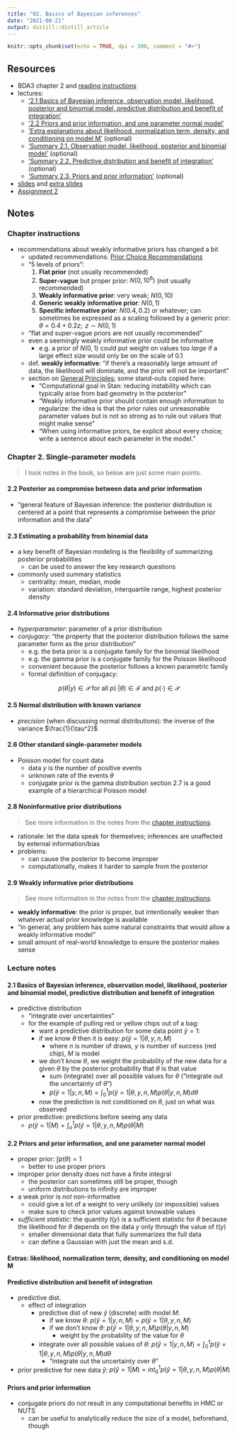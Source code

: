 ```yaml
---
title: "02. Baiscs of Bayesian inferences"
date: "2021-08-21"
output: distill::distill_article
---
```


```r
knitr::opts_chunk$set(echo = TRUE, dpi = 300, comment = "#>")
```

## Resources

- BDA3 chapter 2 and [reading instructions](../reading-instructions/BDA3_ch02_reading-instructions.pdf)
- lectures:
  - ['2.1 Basics of Bayesian inference, observation model, likelihood, posterior and binomial model, predictive distribution and benefit of integration'](https://aalto.cloud.panopto.eu/Panopto/Pages/Viewer.aspx?id=9c271082-5a8c-4b66-b6c2-aacc00fc683f)
  - ['2.2 Priors and prior information, and one parameter normal model'](https://aalto.cloud.panopto.eu/Panopto/Pages/Viewer.aspx?id=70655a8a-0eb4-4ddd-9f52-aacc00fc67a2)
  - ['Extra explanations about likelihood, normalization term, density, and conditioning on model M'](https://aalto.cloud.panopto.eu/Panopto/Pages/Viewer.aspx?id=158d119d-8673-4120-8669-ac3900c13304) (optional)
  - ['Summary 2.1. Observation model, likelihood, posterior and binomial model'](https://aalto.cloud.panopto.eu/Panopto/Pages/Viewer.aspx?id=7a297f7d-bb7b-4dd0-9913-a9f500ec822d) (optional)
  - ['Summary 2.2. Predictive distribution and benefit of integration'](https://aalto.cloud.panopto.eu/Panopto/Pages/Viewer.aspx?id=75b9f18f-e379-4557-a5fa-a9f500f11b40) (optional)
  - ['Summary 2.3. Priors and prior information'](https://aalto.cloud.panopto.eu/Panopto/Pages/Viewer.aspx?id=099659a5-f707-473d-8b03-a9f500f39eb5) (optional)
- [slides](../slides/slides_ch2.pdf) and [extra slides](../slides/slides_ch2_extra1.pdf)
- [Assignment 2](../assignments/assignment2.pdf)

## Notes

### Chapter instructions

- recommendations about weakly informative priors has changed a bit
  - updated recommendations: [Prior Choice Recommendations](https://github.com/ stan-dev/stan/wiki/Prior-Choice-Recommendations)
  - "5 levels of priors":
    1. **Flat prior** (not usually recommended)
    2. **Super-vague** but proper prior: $N(0, 10^6)$ (not usually recommended)
    3. **Weakly informative prior**: very weak; $N(0, 10)$
    4. **Generic weakly informative prior**: $N(0, 1)$
    5. **Specific informative prior**: $N(0.4, 0.2)$ or whatever; can sometimes be expressed as a scaling followed by a generic prior: $\theta = 0.4 + 0.2z; \text{ } z \sim N(0, 1)$
  - "flat and super-vague priors are not usually recommended"
  - even a seemingly weakly informative prior could be informative
    - e.g. a prior of $N(0, 1)$ could put weight on values too *large* if a large effect size would only be on the scale of 0.1
  - def. **weakly informative**: "if there's a reasonably large amount of data, the likelihood will dominate, and the prior will not be important"
  - section on [General Principles](https://github.com/stan-dev/stan/wiki/Prior-Choice-Recommendations#general-principles); some stand-outs copied here:
    - "Computational goal in Stan: reducing instability which can typically arise from bad geometry in the posterior"
    - "Weakly informative prior should contain enough information to regularize: the idea is that the prior rules out unreasonable parameter values but is not so strong as to rule out values that might make sense"
    - "When using informative priors, be explicit about every choice; write a sentence about each parameter in the model."

### Chapter 2. Single-parameter models

> I took notes in the book, so below are just some main points.

#### 2.2 Posterior as compromise between data and prior information

- "general feature of Bayesian inference: the posterior distribution is centered at a point that represents a compromise between the prior information and the data"

#### 2.3 Estimating a probability from binomial data

- a key benefit of Bayesian modeling is the flexibility of summarizing posterior probabilities
  - can be used to answer the key research questions
- commonly used summary statistics
  - centrality: mean, median, mode
  - variation: standard deviation, interquartile range, highest posterior density

#### 2.4 Informative prior distributions

- *hyperparameter*: parameter of a prior distribution
- *conjugacy*: "the property that the posterior distribution follows the same parameter form as the prior distribution"
  - e.g. the beta prior is a conjugate family for the binomial likelihood
  - e.g. the gamma prior is a conjugate family for the Poisson likelihood
  - convenient because the posterior follows a known parametric family
  - formal definition of conjugacy:

$$
p(\theta | y) \in \mathcal{P} \text{ for all } p(\cdot | \theta) \in \mathcal{F} \text{ and } p(\cdot) \in \mathcal{P}
$$

#### 2.5 Normal distribution with known variance

- *precision* (when discussing normal distributions): the inverse of the variance $\frac{1}{\tau^2}$

#### 2.6 Other standard single-parameter models

- Poisson model for count data
  - data $y$ is the number of positive events
  - unknown rate of the events $\theta$
  - conjugate prior is the gamma distribution
  section 2.7 is a good example of a hierarchical Poisson model

#### 2.8 Noninformative prior distributions

> See more information in the notes from the [chapter instructions](#chapter-instructions).

- rationale: let the data speak for themselves; inferences are unaffected by external information/bias
- problems:
  - can cause the posterior to become improper
  - computationally, makes it harder to sample from the posterior

#### 2.9 Weakly informative prior distributions

> See more information in the notes from the [chapter instructions](#chapter-instructions).

- **weakly informative**: the prior is proper, but intentionally weaker than whatever actual prior knowledge is available
- "in general, any problem has some natural constraints that would allow a weakly informative model"
- small amount of real-world knowledge to ensure the posterior makes sense

### Lecture notes

#### 2.1 Basics of Bayesian inference, observation model, likelihood, posterior and binomial model, predictive distribution and benefit of integration

- predictive distribution
  - "integrate over uncertainties"
  - for the example of pulling red or yellow chips out of a bag:
    - want a predictive distribution for some data point $\tilde{y} = 1$:
    - if we know $\theta$ then it is easy: $p(\tilde{y} = 1 | \theta, y, n, M)$
      - where $n$ is number of draws, $y$ is number of success (red chip), $M$ is model
    - we don't know $\theta$, we weight the probability of the new data for a given $\theta$ by the posterior probability that $\theta$ is that value
      - sum (integrate) over all possible values for $\theta$ ("integrate out the uncertainty of $\theta$")
      - $p(\tilde{y}=1|y, n, M) = \int_0^1 p(\tilde{y} = 1 | \theta, y, n, M) p(\theta | y, n, M) d\theta$
    - now the prediction is not conditioned on $\theta$, just on what was observed
- prior predictive: predictions before seeing any data
  - $p(\tilde{y}=1|M) = \int_o^1 p(\tilde{y}=1 | \theta, y, n, M) p(\theta|M)$

#### 2.2 Priors and prior information, and one parameter normal model

- proper prior: $\int p(\theta) = 1$
  - better to use proper priors
- improper prior density does not have a finite integral
  - the posterior can sometimes still be proper, though
  - uniform distributions to infinity are improper
- a weak prior is *not* non-informative
  - could give a lot of a weight to very unlikely (or impossible) values
  - make sure to check prior values against knowable values
- *sufficient statistic*: the quantity $t(y)$ is a sufficient statistic for $\theta$ because the likelihood for $\theta$ depends on the data $y$ only through the value of $t(y)$
  - smaller dimensional data that fully summarizes the full data
  - can define a Gaussian with just the mean and s.d.

#### Extras: likelihood, normalization term, density, and conditioning on model M

#### Predictive distribution and benefit of integration

- predictive dist.
  - effect of integration
    - predictive dist of new $\hat{y}$ (discrete) with model $M$:
      - if we know $\theta$: $p(\hat{y} = 1| y, n, M) = p(\hat{y} = 1 | \theta, y, n, M)$
      - if we don't know $\theta$: $p(\hat{y} = 1 | \theta, y, n, M) p(\theta| y, n, M)$
        - weight by the probability of the value for $\theta$
    - integrate over all possible values of $\theta$: $p(\hat{y} = 1|y, n, M) = \int_0^1 p(\hat{y}=1| \theta, y, n, M) p(\theta|y, n, M)d\theta$
      - "integrate out the uncertainty over $\theta$"
- prior predictive for new data $\hat{y}$: $p(\hat{y} =1|M) = int_0^1 p(\hat{y}=1|\theta,y,n,M)p(\theta|M)$
    
#### Priors and prior information

- conjugate priors do not result in any computational benefits in HMC or NUTS
  - can be useful to analytically reduce the size of a model, beforehand, though
  
